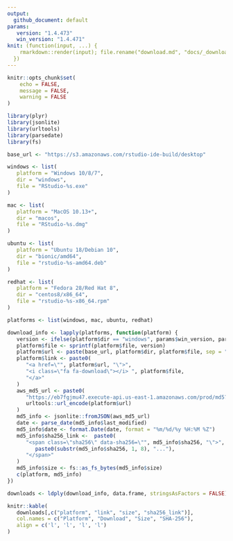```yaml
---
output: 
  github_document: default
params:
   version: "1.4.473"
   win_version: "1.4.471"
knit: (function(input, ...) {
    rmarkdown::render(input); file.rename("download.md", "docs/_download.md")
  })
---
```


```r
knitr::opts_chunk$set(
	echo = FALSE,
	message = FALSE,
	warning = FALSE
)
```

```r
library(plyr)
library(jsonlite)
library(urltools)
library(parsedate)
library(fs)

base_url <- "https://s3.amazonaws.com/rstudio-ide-build/desktop"

windows <- list(
   platform = "Windows 10/8/7",
   dir = "windows",
   file = "RStudio-%s.exe"
)

mac <- list(
   platform = "MacOS 10.13+",
   dir = "macos",
   file = "RStudio-%s.dmg"
)

ubuntu <- list(
   platform = "Ubuntu 18/Debian 10",
   dir = "bionic/amd64",
   file = "rstudio-%s-amd64.deb"
)

redhat <- list(
   platform = "Fedora 28/Red Hat 8",
   dir = "centos8/x86_64",
   file = "rstudio-%s-x86_64.rpm"
)

platforms <- list(windows, mac, ubuntu, redhat)

download_info <- lapply(platforms, function(platform) {
   version <- ifelse(platform$dir == "windows", params$win_version, params$version)
   platform$file <- sprintf(platform$file, version)
   platform$url <- paste(base_url, platform$dir, platform$file, sep = "/")
   platform$link <- paste0(
      "<a href=\"", platform$url, "\">", 
      "<i class=\"fa fa-download\"></i> ", platform$file, 
      "</a>"
   )
   aws_md5_url <- paste0(
      "https://eb7fgjmu47.execute-api.us-east-1.amazonaws.com/prod/md5?url=",
      urltools::url_encode(platform$url)
   )
   md5_info <- jsonlite::fromJSON(aws_md5_url)
   date <- parse_date(md5_info$last_modified)
   md5_info$date <- format.Date(date, format = "%m/%d/%y %H:%M %Z")
   md5_info$sha256_link <-  paste0(
      "<span class=\"sha256\" data-sha256=\"", md5_info$sha256, "\">", 
         paste0(substr(md5_info$sha256, 1, 8), "..."),
      "</span>"
   )
   md5_info$size <- fs::as_fs_bytes(md5_info$size)
   c(platform, md5_info) 
})

downloads <- ldply(download_info, data.frame, stringsAsFactors = FALSE)

knitr::kable(
   downloads[,c("platform", "link", "size", "sha256_link")], 
   col.names = c("Platform", "Download", "Size", "SHA-256"),
   align = c('l', 'l', 'l', 'l')
)
```



